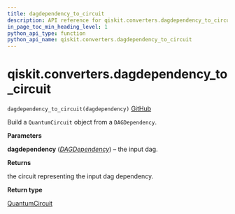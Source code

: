 ```yaml
---
title: dagdependency_to_circuit
description: API reference for qiskit.converters.dagdependency_to_circuit
in_page_toc_min_heading_level: 1
python_api_type: function
python_api_name: qiskit.converters.dagdependency_to_circuit
---
```


# qiskit.converters.dagdependency\_to\_circuit

<span id="qiskit.converters.dagdependency_to_circuit" />

`dagdependency_to_circuit(dagdependency)` [GitHub](https://github.com/qiskit/qiskit/tree/stable/0.18/qiskit/converters/dagdependency_to_circuit.py "view source code")

Build a `QuantumCircuit` object from a `DAGDependency`.

**Parameters**

**dagdependency** ([*DAGDependency*](qiskit.dagcircuit.DAGDependency "qiskit.dagcircuit.DAGDependency")) – the input dag.

**Returns**

the circuit representing the input dag dependency.

**Return type**

[QuantumCircuit](qiskit.circuit.QuantumCircuit "qiskit.circuit.QuantumCircuit")

